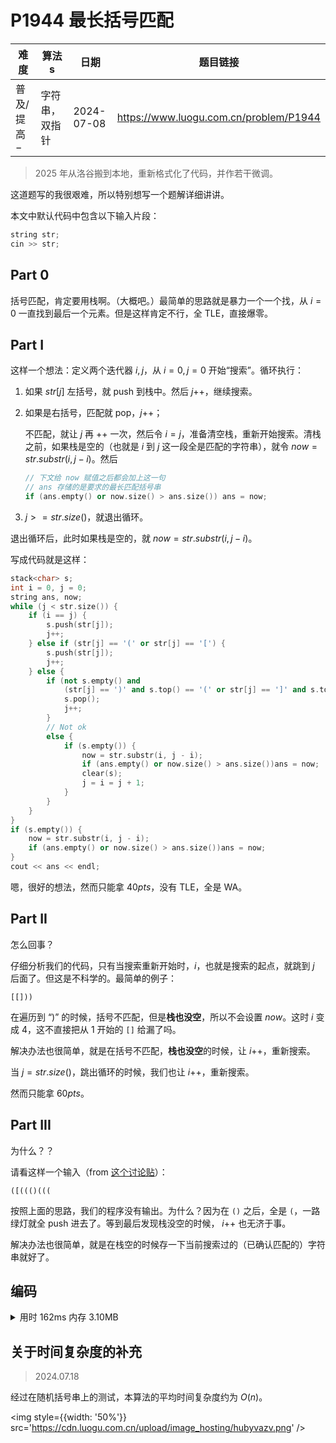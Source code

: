 
# P1944 最长括号匹配

| 难度                                   | 算法s          | 日期       | 题目链接                               |
| -------------------------------------- | -------------- | ---------- | -------------------------------------- |
| <ColorDot color='#ffc116' />普及/提高− | 字符串，双指针 | 2024-07-08 | https://www.luogu.com.cn/problem/P1944 |

> 2025 年从洛谷搬到本地，重新格式化了代码，并作若干微调。

这道题写的我很艰难，所以特别想写一个题解详细讲讲。

本文中默认代码中包含以下输入片段：

```cpp
string str;
cin >> str;
```

## Part 0

括号匹配，肯定要用栈啊。（大概吧。）最简单的思路就是暴力一个一个找，从 $i=0$ 一直找到最后一个元素。但是这样肯定不行，全 TLE，直接爆零。

## Part I

这样一个想法：定义两个迭代器 $i,j$，从 $i=0,j=0$ 开始“搜索”。循环执行：

1. 如果 $str[j]$ 左括号，就 push 到栈中。然后 $j$++，继续搜索。

2. 如果是右括号，匹配就 pop，$j$++；
   
    不匹配，就让 $j$ 再 ++ 一次，然后令 $i=j$，准备清空栈，重新开始搜索。清栈之前，如果栈是空的（也就是 $i$ 到 $j$ 这一段全是匹配的字符串），就令 $now=str.substr(i,j-i)$。然后
   
   ```cpp
   // 下文给 now 赋值之后都会加上这一句
   // ans 存储的是要求的最长匹配括号串
   if (ans.empty() or now.size() > ans.size()) ans = now;
   ```

3. $j>=str.size()$，就退出循环。

退出循环后，此时如果栈是空的，就 $now=str.substr(i,j-i)$。

写成代码就是这样：

```cpp
stack<char> s;
int i = 0, j = 0;
string ans, now;
while (j < str.size()) {
    if (i == j) {
        s.push(str[j]);
        j++;
    } else if (str[j] == '(' or str[j] == '[') {
        s.push(str[j]);
        j++;
    } else {
        if (not s.empty() and
            (str[j] == ')' and s.top() == '(' or str[j] == ']' and s.top() == '[')) {
            s.pop();
            j++;
        }
        // Not ok
        else {
            if (s.empty()) {
                now = str.substr(i, j - i);
                if (ans.empty() or now.size() > ans.size())ans = now;
                clear(s);
                j = i = j + 1;
            }
        }
    }
}
if (s.empty()) {
    now = str.substr(i, j - i);
    if (ans.empty() or now.size() > ans.size())ans = now;
}
cout << ans << endl;
```

嗯，很好的想法，然而只能拿 $40pts$，没有 TLE，全是 WA。

## Part II

怎么回事？

仔细分析我们的代码，只有当搜索重新开始时，$i$，也就是搜索的起点，就跳到 $j$ 后面了。但这是不科学的。最简单的例子：

```
[[]))
```

在遍历到 “)” 的时候，括号不匹配，但是**栈也没空**，所以不会设置 $now$。这时 $i$ 变成 $4$，这不直接把从 $1$ 开始的 `[]` 给漏了吗。

解决办法也很简单，就是在括号不匹配，**栈也没空**的时候，让 $i$++，重新搜索。

当 $j=str.size()$，跳出循环的时候，我们也让 $i$++，重新搜索。

然而只能拿 $60pts$。

## Part III

为什么？？

请看这样一个输入（from [这个讨论贴](https://www.luogu.com.cn/discuss/698850)）：

```
([((()(((
```

按照上面的思路，我们的程序没有输出。为什么？因为在 `()` 之后，全是 `(`，一路绿灯就全 push 进去了。等到最后发现栈没空的时候， $i$++ 也无济于事。

解决办法也很简单，就是在栈空的时候存一下当前搜索过的（已确认匹配的）字符串就好了。

## 编码

<details>
<summary>用时 162ms 内存 3.10MB</summary>
```cpp showLineNumbers
/* 
* P1944 最长括号匹配
*/
#include <iostream>
#include <string>
#include <stack>
using namespace std;
// ( [ ( ] [ ( ) ] ] ( )
void clear(stack<char>& s) {
    while (not s.empty())s.pop();
}
int main() {
    string str;
    cin >> str;
    stack<char> s; // This problem you don't use stack, you can AC?
    int i = 0, j = 0; // Iterators, i for begin
    string ans, now;
loop:
    while (j < str.size()) {
        // Begin searching from i
        if (i == j) {
            s.push(str[j]);
            j++;
        }
        // Left bracket
        else if (str[j] == '(' or str[j] == '[') {
            s.push(str[j]);
            j++;
        }
        // Right bracket
        else {
            if (not s.empty() and
                (str[j] == ')' and s.top() == '(' or str[j] == ']' and s.top() == '[')) {
                s.pop();
                j++;
            }
            // Not ok
            else {
                if (s.empty()) {
                    now = str.substr(i, j - i);
                    if (ans.empty() or now.size() > ans.size())ans = now;
                    j = i = j + 1;
                } else {
                    clear(s);
                    i++;
                    j = i;
                    goto loop;
                }
            }
        }
        // If now stack is empty, save ok string first
        if (s.empty()) {
            now = str.substr(i, j - i);
            if (ans.empty() or now.size() > ans.size())ans = now;
        }
    }
    if (s.empty()) {
        now = str.substr(i, j - i);
        if (ans.empty() or now.size() > ans.size())ans = now;
    } else {
        clear(s);
        i++;
        j = i;
        goto loop;
    }
    cout << ans << endl;
    return 0;
}
```
</details>

## 关于时间复杂度的补充

> 2024.07.18

经过在随机括号串上的测试，本算法的平均时间复杂度约为 $O(n)$。

<img style={{width: '50%'}} src='https://cdn.luogu.com.cn/upload/image_hosting/hubyvazv.png' />
